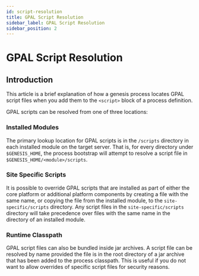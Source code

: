 ```yaml
---
id: script-resolution
title: GPAL Script Resolution
sidebar_label: GPAL Script Resolution
sidebar_position: 2
---
```

# GPAL Script Resolution

## Introduction
This article is a brief explanation of how a genesis process locates GPAL script files when you add them to the `<script>` block of a process definition.

GPAL scripts can be resolved from one of three locations:

### Installed Modules
The primary lookup location for GPAL scripts is in the `/scripts` directory in each installed module on the target server. That is, for every directory under `$GENESIS_HOME`, the process bootstrap will attempt to resolve a script file in `$GENESIS_HOME/<module>/scripts`.

### Site Specific Scripts
It is possible to override GPAL scripts that are installed as part of either the core platform or additional platform components by creating a file with the same name, or copying the file from the installed module, to the `site-specific/scripts` directory. Any script files in the `site-specific/scripts` directory will take precedence over files with the same name in the directory of an installed module.

### Runtime Classpath
GPAL script files can also be bundled inside jar archives. A script file can be resolved by name provided the file is in the root directory of a jar archive that has been added to the process classpath. This is useful if you do not want to allow overrides of specific script files for security reasons.